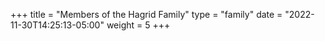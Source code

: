 +++
title = "Members of the Hagrid Family"
type = "family"
date = "2022-11-30T14:25:13-05:00"
weight = 5
+++


